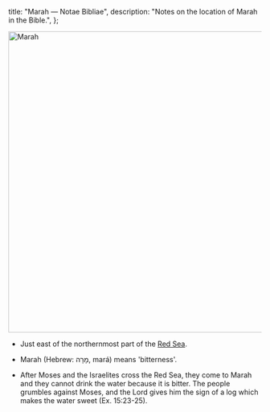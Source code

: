   title: "Marah — Notae Bibliae",
  description: "Notes on the location of Marah in the Bible.",
};

<Initial text="Marah"/>

<Image
  className="sepia rounded"
  src="/places/marah.jpg"
  alt="Marah"
  width="600"
  height="600"
/>

- Just east of the northernmost part of the [Red Sea](/places/old-testament/exodus/red-sea).

- Marah (Hebrew: מָרָה, mará) means 'bitterness'.

- After Moses and the Israelites cross the Red Sea, they come to Marah and they cannot drink the water because it is bitter. The people grumbles against Moses, and the Lord gives him the sign of a log which makes the water sweet (Ex. 15:23-25).
